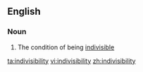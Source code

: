 ==English==

===Noun===
{{en-noun|-}}

# The condition of being [[indivisible]]

[[ta:indivisibility]]
[[vi:indivisibility]]
[[zh:indivisibility]]